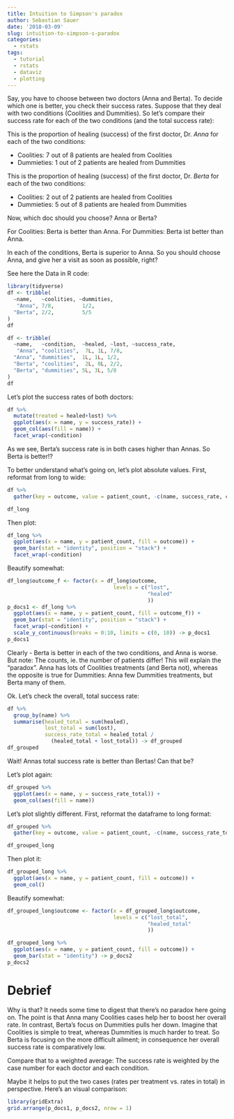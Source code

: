 ```yaml
---
title: Intuition to Simpson's paradox
author: Sebastian Sauer
date: '2018-03-09'
slug: intuition-to-simpson-s-paradox
categories:
  - rstats
tags:
  - tutorial
  - rstats
  - dataviz
  - plotting
---
```



Say, you have to choose between two doctors (Anna and Berta). To decide which one is better, you check their success rates. Suppose that they deal with two conditions (Coolities and Dummities). So let's compare their success rate for each of the two conditions (and the total success rate):

This is the proportion of healing (success) of the first doctor, Dr. *Anna* for each of the two conditions:

- Coolities: 7 out of 8 patients are healed from Coolities
- Dummieties: 1 out of 2 patients are healed from Dummities


This is the proportion of healing (success) of the first doctor, Dr. *Berta*  for each of the two conditions:

- Coolities: 2 out of 2 patients are healed from Coolities
- Dummieties: 5 out of 8 patients are healed from Dummities


Now, which doc should you choose? Anna or Berta?

For Coolities: Berta is better than Anna.
For Dummities: Berta ist better than Anna.

In each of the conditions, Berta is superior to Anna. So you should choose Anna, and give her a visit as soon as possible, right?


See here the Data in R code:
```r
library(tidyverse)
df <- tribble(
  ~name,   ~coolities, ~dummities,
   "Anna", 7/8,         1/2,
  "Berta", 2/2,         5/5
)
df
```


```r
df <- tribble(
  ~name,   ~condition,  ~healed, ~lost, ~success_rate,
   "Anna", "coolities",  7L, 1L, 7/8,
  "Anna", "dummities",  1L, 1L, 1/2,
  "Berta", "coolities",  2L, 0L, 2/2,
  "Berta", "dummities", 5L, 3L, 5/8
)
df
```



Let's plot the success rates of both doctors:

```r
df %>% 
  mutate(treated = healed+lost) %>% 
  ggplot(aes(x = name, y = success_rate)) +
  geom_col(aes(fill = name)) +
  facet_wrap(~condition)
```



As we see, Berta's success rate is in both cases higher than Annas. So Berta is better!?

To better understand what's going on, let's plot absolute values. First, reformat from long to wide:


```r
df %>% 
  gather(key = outcome, value = patient_count, -c(name, success_rate, condition)) -> df_long

df_long
```

Then plot:

```r
df_long %>% 
  ggplot(aes(x = name, y = patient_count, fill = outcome)) +
  geom_bar(stat = "identity", position = "stack") +
  facet_wrap(~condition)
```

Beautify somewhat:


```r
df_long$outcome_f <- factor(x = df_long$outcome,
                                  levels = c("lost",
                                             "healed"
                                             ))
p_docs1 <- df_long %>% 
  ggplot(aes(x = name, y = patient_count, fill = outcome_f)) +
  geom_bar(stat = "identity", position = "stack") +
  facet_wrap(~condition) +
  scale_y_continuous(breaks = 0:10, limits = c(0, 10)) -> p_docs1
p_docs1
```


Clearly - Berta is better in each of the two conditions, and Anna is worse. But note: The counts, ie. the number of patients differ! This will explain the "paradox". Anna has lots of Coolities treatments (and Berta not), whereas the opposite is true for Dummities: Anna few Dummities treatments, but Berta many of them.


Ok. Let's check the overall, total success rate:

```r
df %>% 
  group_by(name) %>% 
  summarise(healed_total = sum(healed),
            lost_total = sum(lost),
            success_rate_total = healed_total / 
              (healed_total + lost_total)) -> df_grouped
df_grouped
```


Wait! Annas total success rate is better than Bertas! Can that be?

Let's plot again:

```r
df_grouped %>% 
  ggplot(aes(x = name, y = success_rate_total)) +
  geom_col(aes(fill = name))
```

Let's plot slightly different. First, reformat the dataframe to long format:

```r
df_grouped %>%
  gather(key = outcome, value = patient_count, -c(name, success_rate_total)) -> df_grouped_long

df_grouped_long
```


Then plot it:

```r
df_grouped_long %>% 
  ggplot(aes(x = name, y = patient_count, fill = outcome)) +
  geom_col()
```

Beautify somewhat:


```r
df_grouped_long$outcome <- factor(x = df_grouped_long$outcome,
                                  levels = c("lost_total",
                                             "healed_total"
                                             ))

df_grouped_long %>% 
  ggplot(aes(x = name, y = patient_count, fill = outcome)) +
  geom_bar(stat = "identity") -> p_docs2
p_docs2
```


# Debrief 
Why is that? It needs some time to digest that there's no paradox here going on. The point is that Anna many Coolities cases help her to boost her overall rate. In contrast, Berta's focus on Dummities pulls her down. Imagine that Coolities is simple to treat, whereas Dummities is much harder to treat. So Berta is focusing on the more difficult ailment; in consequence her overall success rate is comparatively low. 

Compare that to a weighted average: The success rate is weighted by the case number for each doctor and each condition.

Maybe it helps to put the two cases (rates per treatment vs. rates in total) in perspective. Here's an visual comparison:

```r
library(gridExtra)
grid.arrange(p_docs1, p_docs2, nrow = 1)
```

